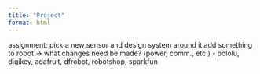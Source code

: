 ```yaml
---
title: "Project"
format: html
---
```


assignment: pick a new sensor and design system around it
add something to robot -> what changes need be made? (power, comm., etc.)
- pololu, digikey, adafruit, dfrobot, robotshop, sparkfun
